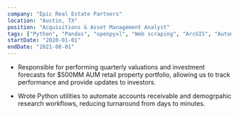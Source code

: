 ```yaml
---
company: "Epic Real Estate Partners"
location: "Austin, TX"
position: "Acquisitions & Asset Management Analyst"
tags: ["Python", "Pandas", "openpyxl", "Web scraping", "ArcGIS", "Automation"]
startDate: "2020-01-01"
endDate: "2021-08-01"
---
```


- Responsible for performing quarterly valuations and investment forecasts for $500MM AUM retail property portfolio, allowing us to track performance and provide updates to investors.

- Wrote Python utilities to automate accounts receivable and demogrpahic research workflows, reducing turnaround from days to minutes.
